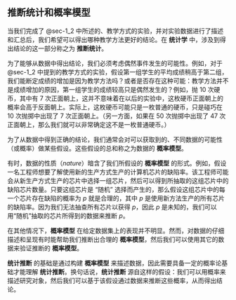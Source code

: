 ## 推断统计和概率模型 {#sec-1_3}
当我们完成了 @sec-1_2 中所述的、教学方式的实验，并对实验数据进行了描述和汇总后，我们希望可以得出哪种教学方法更好的结论。在 **统计学** 中，涉及到得出结论的这一部分称之为 **推断统计**。

为了能够从数据中得出结论，我们必须考虑偶然事件发生的可能性。例如，对于 @sec-1_2 中提到的教学方式的实验，假设第一组学生的平均成绩稍高于第二组，我们能断定成绩的增加是因为教学方法吗？或者是否存在这种可能：教学方法并不是成绩增加的原因，第一组学生的成绩较高只是偶然发生的？例如，抛 10 次硬币，其中有 7 次正面朝上，这并不意味着在以后的实验中，这枚硬币正面朝上的概率会高于反面朝上。实际上，这枚硬币可能只是一枚普通的硬币，只是碰巧在10 次抛掷中出现了 7 次正面朝上。（另一方面，如果在 50 次抛掷中出现了 47 次正面朝上，那么我们就可以非常确定这不是一枚普通硬币。）

为了从数据中得到正确的结论，我们通常会对可以获取到的、不同数据的可能性（或概率）做某些假设。这些假设的总和称之为数据的 **概率模型**。

有时，数据的性质（*nature*）暗含了我们所假设的 **概率模型** 的形式。例如，假设一名工程师想要了解使用新的生产方式生产的计算机芯片的缺陷率。该工程师可能会从新生产方式生产的芯片中选择一组芯片，然后可以得到所抽取的这组芯片中的缺陷芯片数量。只要这组芯片是 “随机” 选择而产生的，那么假设这组芯片中的每一个芯片存在缺陷的概率为 $p$ 就是合理的，其中 $p$ 是使用新方法生产的所有芯片的缺陷率。因为我们无法抽查所有芯片以获得 $p$，因此 $p$ 是未知的，我们可以用“随机”抽取的芯片所得到的数据来推断 $p$。

在其他情况下，**概率模型** 在给定数据集上的表现并不明显。然而，对数据的仔细描述和呈现有时能帮助我们推断出合理的 **概率模型**，然后我们可以使用其它的数据来验证推断的 **概率模型**。

**统计推断** 的基础是通过构建 **概率模型** 来描述数据，因此需要具备一定的概率论基础才能理解 **统计推断**。换句话说，**统计推断** 源自这样的假设：我们可以用概率来描述研究对象，然后我们可以基于该假设通过数据来推断这些概率，从而得出结论。